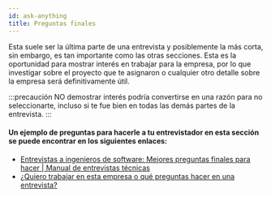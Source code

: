```yaml
---
id: ask-anything
title: Preguntas finales
---
```


Esta suele ser la última parte de una entrevista y posiblemente la más corta, sin embargo, es tan importante como las otras secciones. Esta es la oportunidad para mostrar interés en trabajar para la empresa, por lo que investigar sobre el proyecto que te asignaron o cualquier otro detalle sobre la empresa será definitivamente útil.

:::precaución
NO demostrar interés podría convertirse en una razón para no seleccionarte, incluso si te fue bien en
todas las demás partes de la entrevista.
:::

#### Un ejemplo de preguntas para hacerle a tu entrevistador en esta sección se puede encontrar en los siguientes enlaces:

- [Entrevistas a ingenieros de software: Mejores preguntas finales para hacer | Manual de entrevistas técnicas](https://www.techinterviewhandbook.org/final-questions/)
- [¿Quiero trabajar en esta empresa o qué preguntas hacer en una entrevista?](https://dev.to/ice_lenor/do-i-want-to-work-in-this-company-or-what-questions-to-ask-on-an-interview-7po)

